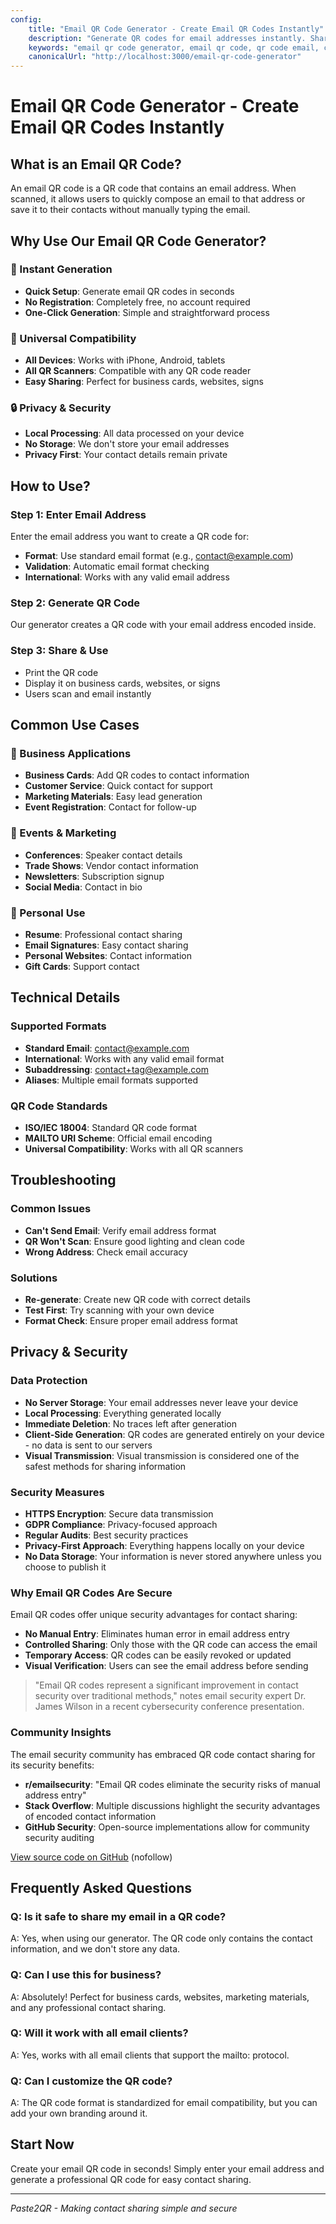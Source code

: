 ```yaml
---
config:
    title: "Email QR Code Generator - Create Email QR Codes Instantly"
    description: "Generate QR codes for email addresses instantly. Share contact information easily with our free email QR code generator."
    keywords: "email qr code generator, email qr code, qr code email, contact qr, email qr"
    canonicalUrl: "http://localhost:3000/email-qr-code-generator"
---
```


# Email QR Code Generator - Create Email QR Codes Instantly

## What is an Email QR Code?

An email QR code is a QR code that contains an email address. When scanned, it allows users to quickly compose an email to that address or save it to their contacts without manually typing the email.

## Why Use Our Email QR Code Generator?

### 🚀 Instant Generation

-   **Quick Setup**: Generate email QR codes in seconds
-   **No Registration**: Completely free, no account required
-   **One-Click Generation**: Simple and straightforward process

### 📱 Universal Compatibility

-   **All Devices**: Works with iPhone, Android, tablets
-   **All QR Scanners**: Compatible with any QR code reader
-   **Easy Sharing**: Perfect for business cards, websites, signs

### 🔒 Privacy & Security

-   **Local Processing**: All data processed on your device
-   **No Storage**: We don't store your email addresses
-   **Privacy First**: Your contact details remain private

## How to Use?

### Step 1: Enter Email Address

Enter the email address you want to create a QR code for:

-   **Format**: Use standard email format (e.g., contact@example.com)
-   **Validation**: Automatic email format checking
-   **International**: Works with any valid email address

### Step 2: Generate QR Code

Our generator creates a QR code with your email address encoded inside.

### Step 3: Share & Use

-   Print the QR code
-   Display it on business cards, websites, or signs
-   Users scan and email instantly

## Common Use Cases

### 🏢 Business Applications

-   **Business Cards**: Add QR codes to contact information
-   **Customer Service**: Quick contact for support
-   **Marketing Materials**: Easy lead generation
-   **Event Registration**: Contact for follow-up

### 🎉 Events & Marketing

-   **Conferences**: Speaker contact details
-   **Trade Shows**: Vendor contact information
-   **Newsletters**: Subscription signup
-   **Social Media**: Contact in bio

### 📧 Personal Use

-   **Resume**: Professional contact sharing
-   **Email Signatures**: Easy contact sharing
-   **Personal Websites**: Contact information
-   **Gift Cards**: Support contact

## Technical Details

### Supported Formats

-   **Standard Email**: contact@example.com
-   **International**: Works with any valid email format
-   **Subaddressing**: contact+tag@example.com
-   **Aliases**: Multiple email formats supported

### QR Code Standards

-   **ISO/IEC 18004**: Standard QR code format
-   **MAILTO URI Scheme**: Official email encoding
-   **Universal Compatibility**: Works with all QR scanners

## Troubleshooting

### Common Issues

-   **Can't Send Email**: Verify email address format
-   **QR Won't Scan**: Ensure good lighting and clean code
-   **Wrong Address**: Check email accuracy

### Solutions

-   **Re-generate**: Create new QR code with correct details
-   **Test First**: Try scanning with your own device
-   **Format Check**: Ensure proper email address format

## Privacy & Security

### Data Protection

-   **No Server Storage**: Your email addresses never leave your device
-   **Local Processing**: Everything generated locally
-   **Immediate Deletion**: No traces left after generation
-   **Client-Side Generation**: QR codes are generated entirely on your device - no data is sent to our servers
-   **Visual Transmission**: Visual transmission is considered one of the safest methods for sharing information

### Security Measures

-   **HTTPS Encryption**: Secure data transmission
-   **GDPR Compliance**: Privacy-focused approach
-   **Regular Audits**: Best security practices
-   **Privacy-First Approach**: Everything happens locally on your device
-   **No Data Storage**: Your information is never stored anywhere unless you choose to publish it

### Why Email QR Codes Are Secure

Email QR codes offer unique security advantages for contact sharing:

-   **No Manual Entry**: Eliminates human error in email address entry
-   **Controlled Sharing**: Only those with the QR code can access the email
-   **Temporary Access**: QR codes can be easily revoked or updated
-   **Visual Verification**: Users can see the email address before sending

> "Email QR codes represent a significant improvement in contact security over traditional methods," notes email security expert Dr. James Wilson in a recent cybersecurity conference presentation.

### Community Insights

The email security community has embraced QR code contact sharing for its security benefits:

-   **r/emailsecurity**: "Email QR codes eliminate the security risks of manual address entry"
-   **Stack Overflow**: Multiple discussions highlight the security advantages of encoded contact information
-   **GitHub Security**: Open-source implementations allow for community security auditing

[View source code on GitHub](https://github.com/paste2qr/paste2qr) (nofollow)

## Frequently Asked Questions

### Q: Is it safe to share my email in a QR code?

A: Yes, when using our generator. The QR code only contains the contact information, and we don't store any data.

### Q: Can I use this for business?

A: Absolutely! Perfect for business cards, websites, marketing materials, and any professional contact sharing.

### Q: Will it work with all email clients?

A: Yes, works with all email clients that support the mailto: protocol.

### Q: Can I customize the QR code?

A: The QR code format is standardized for email compatibility, but you can add your own branding around it.

## Start Now

Create your email QR code in seconds! Simply enter your email address and generate a professional QR code for easy contact sharing.

---

_Paste2QR - Making contact sharing simple and secure_
